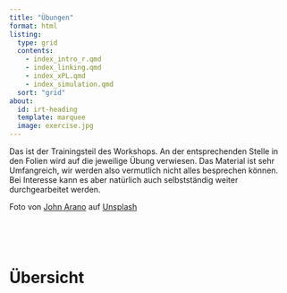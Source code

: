 ```yaml
---
title: "Übungen"
format: html
listing: 
  type: grid
  contents: 
    - index_intro_r.qmd
    - index_linking.qmd
    - index_xPL.qmd
    - index_simulation.qmd
  sort: "grid"
about:
  id: irt-heading
  template: marquee
  image: exercise.jpg
---
```


:::{#irt-heading}
Das ist der Trainingsteil des Workshops. An der entsprechenden Stelle in den Folien wird auf die jeweilige Übung verwiesen. Das Material ist sehr Umfangreich, wir werden also vermutlich nicht alles besprechen können. Bei Interesse kann es aber natürlich auch selbstständig weiter durchgearbeitet werden.  

:::
::: aside
Foto von <a href="https://unsplash.com/de/@johnarano?utm_content=creditCopyText&utm_medium=referral&utm_source=unsplash">John Arano</a> auf <a href="https://unsplash.com/de/fotos/frau-beim-gewichtheben-h4i9G-de7Po?utm_content=creditCopyText&utm_medium=referral&utm_source=unsplash">Unsplash</a>
  
:::
\ 

\ 


# Übersicht


